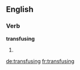 ==English==

===Verb===
'''transfusing'''

# {{present participle of|transfuse}}

[[de:transfusing]]
[[fr:transfusing]]
